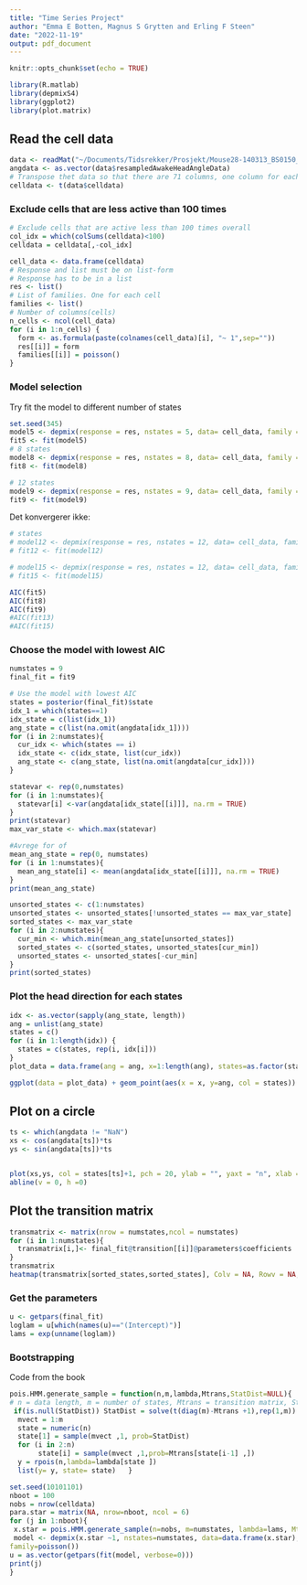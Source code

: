 ---
title: "Time Series Project"
author: "Emma E Botten, Magnus S Grytten and Erling F Steen"
date: "2022-11-19"
output: pdf_document
---

```{r setup, include=FALSE}
knitr::opts_chunk$set(echo = TRUE)
```

```{r}
library(R.matlab)
library(depmixS4)
library(ggplot2)
library(plot.matrix)
```

## Read the cell data

```{r}
data <- readMat("~/Documents/Tidsrekker/Prosjekt/Mouse28-140313_BS0150_HMMready.mat")
angdata <- as.vector(data$resampledAwakeHeadAngleData)
# Transpose thet data so that there are 71 columns, one column for each cell, and 15243 rows, one for each time interval.
celldata <- t(data$celldata)
```

### Exclude cells that are less active than 100 times

```{r}
# Exclude cells that are active less than 100 times overall 
col_idx = which(colSums(celldata)<100)
celldata = celldata[,-col_idx]
```

```{r}
cell_data <- data.frame(celldata)
# Response and list must be on list-form
# Response has to be in a list
res <- list()
# List of families. One for each cell
families <- list()
# Number of columns(cells)
n_cells <- ncol(cell_data)
for (i in 1:n_cells) {
  form <- as.formula(paste(colnames(cell_data)[i], "~ 1",sep=""))
  res[[i]] = form
  families[[i]] = poisson()
}
```

### Model selection 

Try fit the model to different number of states

```{r}
set.seed(345)
model5 <- depmix(response = res, nstates = 5, data= cell_data, family = families)
fit5 <- fit(model5)
# 8 states
model8 <- depmix(response = res, nstates = 8, data= cell_data, family = families)
fit8 <- fit(model8)
```

```{r}
# 12 states
model9 <- depmix(response = res, nstates = 9, data= cell_data, family = families)
fit9 <- fit(model9)
```

Det konvergerer ikke:

```{r}
# states
# model12 <- depmix(response = res, nstates = 12, data= cell_data, family = families)
# fit12 <- fit(model12)

# model15 <- depmix(response = res, nstates = 12, data= cell_data, family = families)
# fit15 <- fit(model15)
```


```{r}
AIC(fit5)
AIC(fit8)
AIC(fit9)
#AIC(fit13)
#AIC(fit15)
```

### Choose the model with lowest AIC

```{r}
numstates = 9
final_fit = fit9
```


```{r}
# Use the model with lowest AIC
states = posterior(final_fit)$state
idx_1 = which(states==1)
idx_state = c(list(idx_1))
ang_state = c(list(na.omit(angdata[idx_1])))
for (i in 2:numstates){
  cur_idx <- which(states == i)
  idx_state <- c(idx_state, list(cur_idx))
  ang_state <- c(ang_state, list(na.omit(angdata[cur_idx])))
}
```



```{r}
statevar <- rep(0,numstates)
for (i in 1:numstates){
  statevar[i] <-var(angdata[idx_state[[i]]], na.rm = TRUE)
}
print(statevar)
max_var_state <- which.max(statevar)
```

```{r}
#Avrege for of  
mean_ang_state = rep(0, numstates)
for (i in 1:numstates){
  mean_ang_state[i] <- mean(angdata[idx_state[[i]]], na.rm = TRUE)
}
print(mean_ang_state)
```


```{r}
unsorted_states <- c(1:numstates)
unsorted_states <- unsorted_states[!unsorted_states == max_var_state]
sorted_states <- max_var_state
for (i in 2:numstates){
  cur_min <- which.min(mean_ang_state[unsorted_states])
  sorted_states <- c(sorted_states, unsorted_states[cur_min])
  unsorted_states <- unsorted_states[-cur_min]
}
print(sorted_states)
```


### Plot the head direction for each states

```{r}
idx <- as.vector(sapply(ang_state, length))
ang = unlist(ang_state)
states = c()
for (i in 1:length(idx)) {
  states = c(states, rep(i, idx[i]))
}
plot_data = data.frame(ang = ang, x=1:length(ang), states=as.factor(states))
```

```{r}
ggplot(data = plot_data) + geom_point(aes(x = x, y=ang, col = states))
```

## Plot on a circle

```{r}
ts <- which(angdata != "NaN")
xs <- cos(angdata[ts])*ts
ys <- sin(angdata[ts])*ts


plot(xs,ys, col = states[ts]+1, pch = 20, ylab = "", yaxt = "n", xlab = "", xaxt = "n")
abline(v = 0, h =0)
```


## Plot the transition matrix

```{r}
transmatrix <- matrix(nrow = numstates,ncol = numstates)
for (i in 1:numstates){
  transmatrix[i,]<- final_fit@transition[[i]]@parameters$coefficients
}
transmatrix
heatmap(transmatrix[sorted_states,sorted_states], Colv = NA, Rowv = NA, revC = TRUE)
```

### Get the parameters

```{r}
u <- getpars(final_fit)
loglam = u[which(names(u)=="(Intercept)")]
lams = exp(unname(loglam))
```

### Bootstrapping


Code from the book

```{r}
pois.HMM.generate_sample = function(n,m,lambda,Mtrans,StatDist=NULL){
# n = data length, m = number of states, Mtrans = transition matrix, StatDist = stationary distn
 if(is.null(StatDist)) StatDist = solve(t(diag(m)-Mtrans +1),rep(1,m))
  mvect = 1:m
  state = numeric(n)
  state[1] = sample(mvect ,1, prob=StatDist)
  for (i in 2:n)
       state[i] = sample(mvect ,1,prob=Mtrans[state[i-1] ,])
  y = rpois(n,lambda=lambda[state ])
  list(y= y, state= state)   }
```

```{r}
set.seed(10101101)
nboot = 100
nobs = nrow(celldata)
para.star = matrix(NA, nrow=nboot, ncol = 6)
for (j in 1:nboot){
 x.star = pois.HMM.generate_sample(n=nobs, m=numstates, lambda=lams, Mtrans=transmatrix)$y
 model <- depmix(x.star ~1, nstates=numstates, data=data.frame(x.star),
family=poisson())
u = as.vector(getpars(fit(model, verbose=0)))
print(j)
}
```

